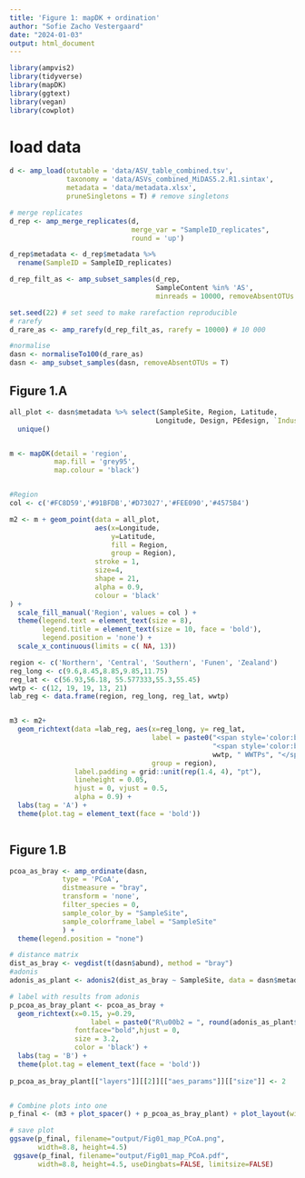 ```yaml
---
title: 'Figure 1: mapDK + ordination'
author: "Sofie Zacho Vestergaard"
date: "2024-01-03"
output: html_document
---
```

```r
library(ampvis2)
library(tidyverse)
library(mapDK)
library(ggtext)
library(vegan)
library(cowplot)
```

# load data
```r
d <- amp_load(otutable = 'data/ASV_table_combined.tsv',
              taxonomy = 'data/ASVs_combined_MiDAS5.2.R1.sintax',
              metadata = 'data/metadata.xlsx',
              pruneSingletons = T) # remove singletons

# merge replicates
d_rep <- amp_merge_replicates(d, 
                              merge_var = "SampleID_replicates", 
                              round = 'up')

d_rep$metadata <- d_rep$metadata %>%
  rename(SampleID = SampleID_replicates)

d_rep_filt_as <- amp_subset_samples(d_rep,
                                    SampleContent %in% 'AS',
                                    minreads = 10000, removeAbsentOTUs = F)

set.seed(22) # set seed to make rarefaction reproducible
# rarefy
d_rare_as <- amp_rarefy(d_rep_filt_as, rarefy = 10000) # 10 000

#normalise
dasn <- normaliseTo100(d_rare_as)
dasn <- amp_subset_samples(dasn, removeAbsentOTUs = T)

```
## Figure 1.A
```r

all_plot <- dasn$metadata %>% select(SampleSite, Region, Latitude, 
                                    Longitude, Design, PEdesign, `IndustrialLoad[%]`,Project ) %>% 
  unique()


m <- mapDK(detail = 'region',
           map.fill = 'grey95',
           map.colour = 'black')


#Region
col <- c('#FC8D59','#91BFDB','#D73027','#FEE090','#4575B4')

m2 <- m + geom_point(data = all_plot,
                     aes(x=Longitude,
                         y=Latitude,
                         fill = Region,
                         group = Region), 
                     stroke = 1,
                     size=4,
                     shape = 21,
                     alpha = 0.9,
                     colour = 'black'
) +
  scale_fill_manual('Region', values = col ) +
  theme(legend.text = element_text(size = 8),
        legend.title = element_text(size = 10, face = 'bold'),
        legend.position = 'none') +
  scale_x_continuous(limits = c( NA, 13))

region <- c('Northern', 'Central', 'Southern', 'Funen', 'Zealand')
reg_long <- c(9.6,8.45,8.85,9.85,11.75)
reg_lat <- c(56.93,56.18, 55.577333,55.3,55.45)
wwtp <- c(12, 19, 19, 13, 21)
lab_reg <- data.frame(region, reg_long, reg_lat, wwtp)


m3 <- m2+
  geom_richtext(data =lab_reg, aes(x=reg_long, y= reg_lat, 
                                   label = paste0("<span style='color:black; font-size:8pt'>**", region, "**</span>",
                                                  "<span style='color:black; font-size:6.5pt'>", "<br>",
                                                  wwtp, " WWTPs", "</span>"), 
                                   group = region),
                label.padding = grid::unit(rep(1.4, 4), "pt"),
                lineheight = 0.05,
                hjust = 0, vjust = 0.5,
                alpha = 0.9) +
  labs(tag = 'A') +
  theme(plot.tag = element_text(face = 'bold'))



```


## Figure 1.B
```r

pcoa_as_bray <- amp_ordinate(dasn,
             type = 'PCoA',
             distmeasure = "bray",
             transform = 'none',
             filter_species = 0,
             sample_color_by = "SampleSite",
             sample_colorframe_label = "SampleSite"
             ) +
  theme(legend.position = "none") 

# distance matrix
dist_as_bray <- vegdist(t(dasn$abund), method = "bray")
#adonis
adonis_as_plant <- adonis2(dist_as_bray ~ SampleSite, data = dasn$metadata)

# label with results from adonis
p_pcoa_as_bray_plant <- pcoa_as_bray +
  geom_richtext(x=0.15, y=0.29,
                    label = paste0("R\u00b2 = ", round(adonis_as_plant$R2[[1]], 2), "<br> p-value = ", adonis_as_plant$`Pr(>F)`[[1]]),
                fontface="bold",hjust = 0,
                size = 3.2,
                color = 'black') +
  labs(tag = 'B') +
  theme(plot.tag = element_text(face = 'bold'))
  
p_pcoa_as_bray_plant[["layers"]][[2]][["aes_params"]][["size"]] <- 2



```


```r
# Combine plots into one
p_final <- (m3 + plot_spacer() + p_pcoa_as_bray_plant) + plot_layout(widths  = c(1.1, 0.05, 1.25))

# save plot
ggsave(p_final, filename="output/Fig01_map_PCoA.png", 
       width=8.8, height=4.5)
 ggsave(p_final, filename="output/Fig01_map_PCoA.pdf", 
       width=8.8, height=4.5, useDingbats=FALSE, limitsize=FALSE)
```



